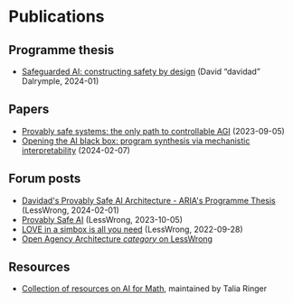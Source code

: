 # Publications

## Programme thesis
- [Safeguarded AI: constructing safety by design](https://www.aria.org.uk/wp-content/uploads/2024/01/ARIA-Safeguarded-AI-Programme-Thesis-V1.pdf) (David “davidad” Dalrymple, 2024-01)

## Papers
- [Provably safe systems: the only path to controllable AGI](https://arxiv.org/abs/2309.01933) (2023-09-05)
- [Opening the AI black box: program synthesis via mechanistic interpretability](https://arxiv.org/abs/2402.05110) (2024-02-07)

## Forum posts

- [Davidad's Provably Safe AI Architecture - ARIA's Programme Thesis](https://www.lesswrong.com/posts/qweXJ6v9heSn4wvdk/davidad-s-provably-safe-ai-architecture-aria-s-programme) (LessWrong, 2024-02-01)
- [Provably Safe AI](https://www.lesswrong.com/posts/KX3Qwr7QM7CvhJLG6/provably-safe-ai) (LessWrong, 2023-10-05)
- [LOVE in a simbox is all you need](https://www.lesswrong.com/posts/WKGZBCYAbZ6WGsKHc/love-in-a-simbox-is-all-you-need) (LessWrong, 2022-09-28)
- [Open Agency Architecture *category* on LessWrong](https://www.lesswrong.com/tag/open-agency-architecture)

## Resources

- [Collection of resources on AI for Math](https://docs.google.com/document/d/1kD7H4E28656ua8jOGZ934nbH2HcBLyxcRgFDduH5iQ0/edit), maintained by Talia Ringer